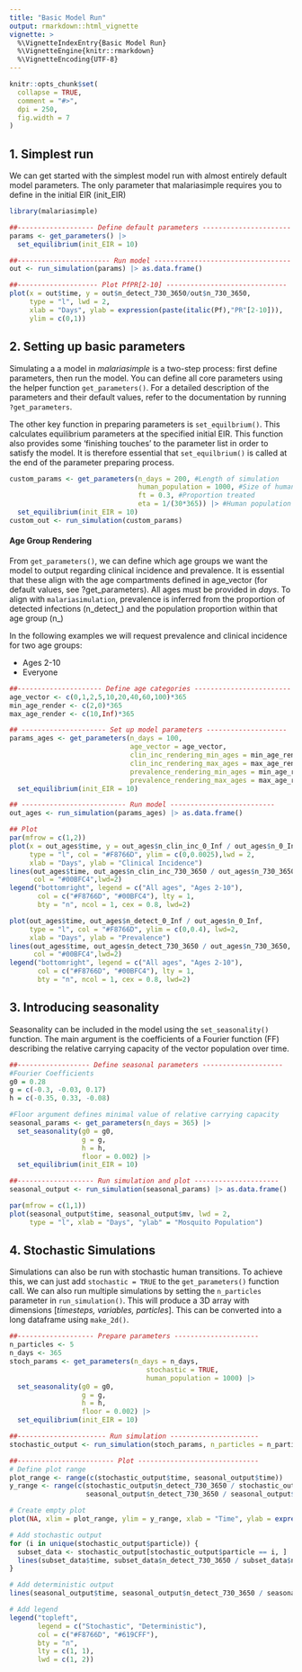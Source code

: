 ```yaml
---
title: "Basic Model Run"
output: rmarkdown::html_vignette
vignette: >
  %\VignetteIndexEntry{Basic Model Run}
  %\VignetteEngine{knitr::rmarkdown}
  %\VignetteEncoding{UTF-8}
---
```

  
```r
knitr::opts_chunk$set(
  collapse = TRUE,
  comment = "#>",
  dpi = 250,
  fig.width = 7
)
```


## 1. Simplest run

We can get started with the simplest model run with almost entirely default model parameters. The only parameter that malariasimple requires you to define in the initial EIR (init_EIR)

```r
library(malariasimple)

##------------------- Define default parameters ----------------------
params <- get_parameters() |>
  set_equilibrium(init_EIR = 10)

##----------------------- Run model ----------------------------------
out <- run_simulation(params) |> as.data.frame()

##-------------------- Plot PfPR[2-10] ------------------------------
plot(x = out$time, y = out$n_detect_730_3650/out$n_730_3650,
     type = "l", lwd = 2,
     xlab = "Days", ylab = expression(paste(italic(Pf),"PR"[2-10])),
     ylim = c(0,1))
```

## 2. Setting up basic parameters

Simulating a a model in *malariasimple* is a two-step process: first define parameters, then run the model. You can define all core parameters using the helper function `get_parameters()`. For a detailed description of the parameters and their default values, refer to the documentation by running `?get_parameters`.

The other key function in preparing parameters is `set_equilbrium()`. This calculates equilibrium parameters at the specified initial EIR. This function also provides some 'finishing touches' to the parameter list in order to satisfy the model. It is therefore essential that `set_equilbrium()` is called at the end of the parameter preparing process.

```r
custom_params <- get_parameters(n_days = 200, #Length of simulation
                                human_population = 1000, #Size of human population
                                ft = 0.3, #Proportion treated
                                eta = 1/(30*365)) |> #Human population birth/death rate
  set_equilibrium(init_EIR = 10)
custom_out <- run_simulation(custom_params)
```

#### Age Group Rendering

From `get_parameters()`, we can define which age groups we want the model to output regarding clinical incidence and prevalence. It is essential that these align with the age compartments defined in age_vector (for default values, see ?get_parameters). All ages must be provided in *days*. To align with `malariasimulation`, prevalence is inferred from the proportion of detected infections (n_detect\_) and the population proportion within that age group (n\_)

In the following examples we will request prevalence and clinical incidence for two age groups:
  
- Ages 2-10
- Everyone

```r
##--------------------- Define age categories ------------------------
age_vector <- c(0,1,2,5,10,20,40,60,100)*365
min_age_render <- c(2,0)*365
max_age_render <- c(10,Inf)*365

## --------------------- Set up model parameters --------------------
params_ages <- get_parameters(n_days = 100,
                              age_vector = age_vector,
                              clin_inc_rendering_min_ages = min_age_render,
                              clin_inc_rendering_max_ages = max_age_render,
                              prevalence_rendering_min_ages = min_age_render,
                              prevalence_rendering_max_ages = max_age_render) |>
  set_equilibrium(init_EIR = 10)

## -------------------------- Run model --------------------------
out_ages <- run_simulation(params_ages) |> as.data.frame()

## Plot
par(mfrow = c(1,2))
plot(x = out_ages$time, y = out_ages$n_clin_inc_0_Inf / out_ages$n_0_Inf,
     type = "l", col = "#F8766D", ylim = c(0,0.0025),lwd = 2,
     xlab = "Days", ylab = "Clinical Incidence")
lines(out_ages$time, out_ages$n_clin_inc_730_3650 / out_ages$n_730_3650,
      col = "#00BFC4",lwd=2)
legend("bottomright", legend = c("All ages", "Ages 2-10"),
       col = c("#F8766D", "#00BFC4"), lty = 1,
       bty = "n", ncol = 1, cex = 0.8, lwd=2)

plot(out_ages$time, out_ages$n_detect_0_Inf / out_ages$n_0_Inf,
     type = "l", col = "#F8766D", ylim = c(0,0.4), lwd=2,
     xlab = "Days", ylab = "Prevalence")
lines(out_ages$time, out_ages$n_detect_730_3650 / out_ages$n_730_3650,
      col = "#00BFC4",lwd=2)
legend("bottomright", legend = c("All ages", "Ages 2-10"),
       col = c("#F8766D", "#00BFC4"), lty = 1,
       bty = "n", ncol = 1, cex = 0.8, lwd=2)
```

## 3. Introducing seasonality

Seasonality can be included in the model using the `set_seasonality()` function. The main argument is the coefficients of a Fourier function (FF) describing the relative carrying capacity of the vector population over time. 

```r
##------------------ Define seasonal parameters --------------------
#Fourier Coefficients
g0 = 0.28
g = c(-0.3, -0.03, 0.17)
h = c(-0.35, 0.33, -0.08)

#Floor argument defines minimal value of relative carrying capacity
seasonal_params <- get_parameters(n_days = 365) |>
  set_seasonality(g0 = g0, 
                  g = g,
                  h = h,
                  floor = 0.002) |>
  set_equilibrium(init_EIR = 10)

##------------------- Run simulation and plot ---------------------
seasonal_output <- run_simulation(seasonal_params) |> as.data.frame()

par(mfrow = c(1,1))
plot(seasonal_output$time, seasonal_output$mv, lwd = 2,
     type = "l", xlab = "Days", "ylab" = "Mosquito Population")
```



## 4. Stochastic Simulations
Simulations can also be run with stochastic human transitions. To achieve this, we can just add `stochastic = TRUE` to the `get_parameters()` function call. We can also run multiple simulations by setting the `n_particles` parameter in `run_simulation()`. This will produce a 3D array with dimensions [*timesteps, variables, particles*]. This can be converted into a long dataframe using `make_2d()`. 

```r
##------------------- Prepare parameters ---------------------
n_particles <- 5
n_days <- 365
stoch_params <- get_parameters(n_days = n_days,
                                  stochastic = TRUE,
                                  human_population = 1000) |>
  set_seasonality(g0 = g0,
                  g = g,
                  h = h,
                  floor = 0.002) |>
  set_equilibrium(init_EIR = 10)

##---------------------- Run simulation ----------------------
stochastic_output <- run_simulation(stoch_params, n_particles = n_particles) |> make_2d()

##------------------------ Plot ------------------------------
# Define plot range
plot_range <- range(c(stochastic_output$time, seasonal_output$time))
y_range <- range(c(stochastic_output$n_detect_730_3650 / stochastic_output$n_730_3650,
                   seasonal_output$n_detect_730_3650 / seasonal_output$n_730_3650), na.rm = TRUE)

# Create empty plot
plot(NA, xlim = plot_range, ylim = y_range, xlab = "Time", ylab = expression(italic(Pf)~PR[2-10]), bty = "l")

# Add stochastic output
for (i in unique(stochastic_output$particle)) {
  subset_data <- stochastic_output[stochastic_output$particle == i, ]
  lines(subset_data$time, subset_data$n_detect_730_3650 / subset_data$n_730_3650, col = "#F8766D", lwd = 1, lty = 1)
}

# Add deterministic output
lines(seasonal_output$time, seasonal_output$n_detect_730_3650 / seasonal_output$n_730_3650, col = "#619CFF", lwd = 2, lty = 1)

# Add legend
legend("topleft",
       legend = c("Stochastic", "Deterministic"),
       col = c("#F8766D", "#619CFF"),
       bty = "n",
       lty = c(1, 1),
       lwd = c(1, 2))
```

